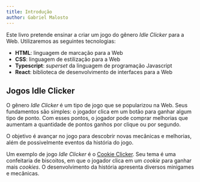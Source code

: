 ```yaml
---
title: Introdução
author: Gabriel Malosto
---
```




Este livro pretende ensinar a criar um jogo do gênero _Idle Clicker_ para a Web.
Utilizaremos as seguintes tecnologias:

- **HTML**: linguagem de marcação para a Web
- **CSS**: linguagem de estilização para a Web
- **Typescript**: _superset_ da linguagem de programação Javascript
- **React**: biblioteca de desenvolvimento de interfaces para a Web

## Jogos Idle Clicker

O gênero _Idle Clicker_ é um tipo de jogo que se popularizou na Web.
Seus fundamentos são simples: o jogador clica em um botão para ganhar algum tipo de ponto.
Com esses pontos, o jogador pode comprar melhorias que aumentam a quantidade de pontos ganhos por clique ou por segundo.

O objetivo é avançar no jogo para descobrir novas mecânicas e melhorias, além de possivelmente eventos da história do jogo.

Um exemplo de jogo _Idle Clicker_ é o [Cookie Clicker](https://orteil.dashnet.org/cookieclicker/).
Seu tema é uma confeitaria de biscoitos, em que o jogador clica em um _cookie_ para ganhar mais _cookies_.
O desenvolvimento da história apresenta diversos minigames e mecânicas.

<Figure
  caption="Cookie Clicker, de Orteil"
  images={[
    {
      src: cookieClicker,
      alt: `Porção do website do jogo Cookie Clicker. A imagem mostra um botão com a imagem de um cookie e um contador de cookies. Acima do botão, está escrito "Confeitaria de gabdumal. 39 cookies. Por segundo: 0". O cursor do mouse está posicionado sobre o botão, ao redor do qual aparecem imagens de cookies.`,
    },
  ]}
/>
